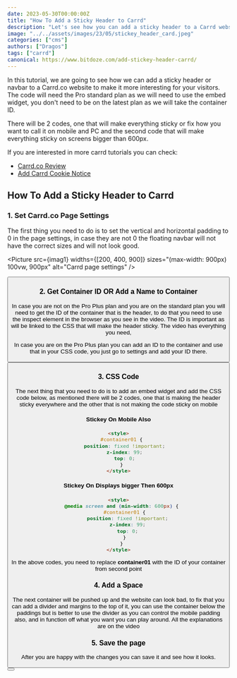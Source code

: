 ```yaml
---
date: 2023-05-30T00:00:00Z
title: "How To Add a Sticky Header to Carrd"
description: "Let's see how you can add a sticky header to a Carrd website for a better experience."
image: "../../assets/images/23/05/stickey_header_card.jpeg"
categories: ["cms"]
authors: ["Dragos"]
tags: ["carrd"]
canonical: https://www.bitdoze.com/add-stickey-header-carrd/
---
```



In this tutorial, we are going to see how we can add a sticky header or navbar to a Carrd.co website to make it more interesting for your visitors. The code will need the Pro standard plan as we will need to use the embed widget, you don't need to be on the latest plan as we will take the container ID.

There will be 2 codes, one that will make everything sticky or fix how you want to call it on mobile and PC and the second code that will make everything sticky on screens bigger than 600px.

If you are interested in more carrd tutorials you can check:

- [Carrd.co Review](https://www.bitdoze.com/carrd-review/)
- [Add Carrd Cookie Notice](https://www.bitdoze.com/add-cookie-notice-carrd/)

## How To Add a Sticky Header to Carrd

<YouTubeEmbed
  url="https://www.youtube.com/embed/hClMHp1CSec"
  label="How To Add a Sticky Header to Carrd.co"
/>

### 1. Set Carrd.co Page Settings

The first thing you need to do is to set the vertical and horizontal padding to 0 in the page settings, in case they are not 0 the floating navbar will not have the correct sizes and will not look good.

<Picture
  src={imag1}
  widths={[200, 400, 900]}
  sizes="(max-width: 900px) 100vw, 900px"
  alt="Carrd page settings"
/>

<Button link="https:/go.bitdoze.com/carrd" text="Carrd.co" />

### 2. Get Container ID OR Add a Name to Container

In case you are not on the Pro Plus plan and you are on the standard plan you will need to get the ID of the container that is the header, to do that you need to use the inspect element in the browser as you see in the video. The ID is important as will be linked to the CSS that will make the header sticky. The video has everything you need,

In case you are on the Pro Plus plan you can add an ID to the container and use that in your CSS code, you just go to settings and add your ID there.

<Button link="https:/go.bitdoze.com/carrd" text="Carrd.co" />

### 3. CSS Code

The next thing that you need to do is to add an embed widget and add the CSS code below, as mentioned there will be 2 codes, one that is making the header sticky everywhere and the other that is not making the code sticky on mobile

#### Stickey On Mobile Also

```html
<style>
  #container01 {
    position: fixed !important;
    z-index: 99;
    top: 0;
  }
</style>
```

#### Stickey On Displays bigger Then 600px

```html
<style>
  @media screen and (min-width: 600px) {
    #container01 {
      position: fixed !important;
      z-index: 99;
      top: 0;
    }
  }
</style>
```

In the above codes, you need to replace **container01** with the ID of your container from second point

### 4. Add a Space

The next container will be pushed up and the website can look bad, to fix that you can add a divider and margins to the top of it, you can use the container below the paddings but is better to use the divider as you can control the mobile padding also, and in function off what you want you can play around. All the explanations are on the video

### 5. Save the page

After you are happy with the changes you can save it and see how it looks.

<Button link="https:/go.bitdoze.com/carrd" text="Carrd.co" />
